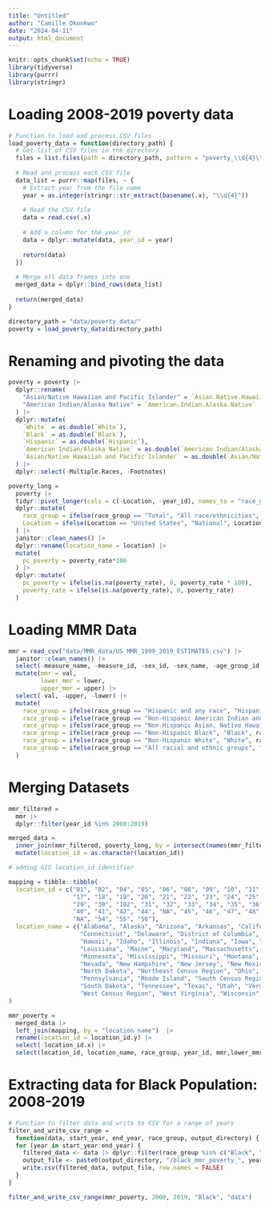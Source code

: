 ```yaml
---
title: "Untitled"
author: "Camille Okonkwo"
date: "2024-04-11"
output: html_document
---
```


```r
knitr::opts_chunk$set(echo = TRUE)
library(tidyverse)
library(purrr)
library(stringr)
```

# Loading 2008-2019 poverty data
```r
# Function to load and process CSV files
load_poverty_data = function(directory_path) {
  # Get list of CSV files in the directory
  files = list.files(path = directory_path, pattern = "poverty_\\d{4}\\.csv$", full.names = TRUE)
  
  # Read and process each CSV file
  data_list = purrr::map(files, ~ {
    # Extract year from the file name
    year = as.integer(stringr::str_extract(basename(.x), "\\d{4}"))
    
    # Read the CSV file
    data = read.csv(.x)
    
    # Add a column for the year_id
    data = dplyr::mutate(data, year_id = year)
    
    return(data)
  })
  
  # Merge all data frames into one
  merged_data = dplyr::bind_rows(data_list)
  
  return(merged_data)
}

directory_path = "data/poverty_data/"
poverty = load_poverty_data(directory_path)
```

# Renaming and pivoting the data
```r
poverty = poverty |> 
  dplyr::rename(
    "Asian/Native Hawaiian and Pacific Islander" = `Asian.Native.Hawaiian.and.Pacific.Islander`,
    "American Indian/Alaska Native" = `American.Indian.Alaska.Native`
  ) |> 
  dplyr::mutate(
    `White` = as.double(`White`),
    `Black` = as.double(`Black`),
    `Hispanic` = as.double(`Hispanic`),
    `American Indian/Alaska Native` = as.double(`American Indian/Alaska Native`),
    `Asian/Native Hawaiian and Pacific Islander` = as.double(`Asian/Native Hawaiian and Pacific Islander`),
  ) |> 
  dplyr::select(-Multiple.Races, -Footnotes)

poverty_long =
  poverty |> 
  tidyr::pivot_longer(cols = c(-Location, -year_id), names_to = "race_group", values_to = "poverty_rate") |> 
  dplyr::mutate(
    race_group = ifelse(race_group == "Total", "All race/ethnicities", race_group),
    Location = ifelse(Location == "United States", "National", Location)
  ) |> 
  janitor::clean_names() |> 
  dplyr::rename(location_name = location) |> 
  mutate(
    pc_poverty = poverty_rate*100
  ) |> 
  dplyr::mutate(
    pc_poverty = ifelse(is.na(poverty_rate), 0, poverty_rate * 100),
    poverty_rate = ifelse(is.na(poverty_rate), 0, poverty_rate)
  )
```

# Loading MMR Data
```r
mmr = read_csv("data/MMR_data/US_MMR_1999_2019_ESTIMATES.csv") |> 
  janitor::clean_names() |> 
  select(-measure_name, -measure_id, -sex_id, -sex_name, -age_group_id, -age_group_name, -metric_id, -metric_name) |> 
  mutate(mmr = val,
         lower_mmr = lower,
         upper_mmr = upper) |> 
  select(-val, -upper, -lower) |> 
  mutate(
    race_group = ifelse(race_group == "Hispanic and any race", "Hispanic", race_group),
    race_group = ifelse(race_group == "Non-Hispanic American Indian and Alaska Native", "American Indian/Alaska Native", race_group),
    race_group = ifelse(race_group == "Non-Hispanic Asian, Native Hawaiian, or Other Pacific Islander", "Asian/Native Hawaiian and Pacific Islander", race_group),
    race_group = ifelse(race_group == "Non-Hispanic Black", "Black", race_group),
    race_group = ifelse(race_group == "Non-Hispanic White", "White", race_group),
    race_group = ifelse(race_group == "All racial and ethnic groups", "All race/ethnicities", race_group)
  )
```

# Merging Datasets
```r
mmr_filtered =
  mmr |> 
  dplyr::filter(year_id %in% 2008:2019)

merged_data =
  inner_join(mmr_filtered, poverty_long, by = intersect(names(mmr_filtered), names(poverty_long))) |> 
  mutate(location_id = as.character(location_id))

# adding GIS location_id identifier

mapping = tibble::tibble(
  location_id = c("01", "02", "04", "05", "06", "08", "09", "10", "11", "12", "13", "15", "16",
                  "17", "18", "19", "20", "21", "22", "23", "24", "25", "26", "NA", "27", "28",
                  "29", "30", "102", "31", "32", "33", "34", "35", "36", "37", "38", "NA", "39",
                  "40", "41", "42", "44", "NA", "45", "46", "47", "48", "49", "50", "51", "53",
                  "NA", "54", "55", "56"),
  location_name = c("Alabama", "Alaska", "Arizona", "Arkansas", "California", "Colorado",
                    "Connecticut", "Delaware", "District of Columbia", "Florida", "Georgia",
                    "Hawaii", "Idaho", "Illinois", "Indiana", "Iowa", "Kansas", "Kentucky",
                    "Louisiana", "Maine", "Maryland", "Massachusetts", "Michigan", "Midwest Census Region",
                    "Minnesota", "Mississippi", "Missouri", "Montana", "National", "Nebraska",
                    "Nevada", "New Hampshire", "New Jersey", "New Mexico", "New York", "North Carolina",
                    "North Dakota", "Northeast Census Region", "Ohio", "Oklahoma", "Oregon",
                    "Pennsylvania", "Rhode Island", "South Census Region", "South Carolina",
                    "South Dakota", "Tennessee", "Texas", "Utah", "Vermont", "Virginia", "Washington",
                    "West Census Region", "West Virginia", "Wisconsin", "Wyoming")
)

mmr_poverty =
  merged_data |> 
  left_join(mapping, by = "location_name")  |> 
  rename(location_id = location_id.y) |> 
  select(-location_id.x) |> 
  select(location_id, location_name, race_group, year_id, mmr,lower_mmr, upper_mmr, poverty_rate)
```

# Extracting data for Black Population: 2008-2019
```r
# Function to filter data and write to CSV for a range of years
filter_and_write_csv_range =
  function(data, start_year, end_year, race_group, output_directory) {
  for (year in start_year:end_year) {
    filtered_data <- data |> dplyr::filter(race_group %in% c("Black", "All race/ethnicities") & year_id == year)
    output_file <- paste0(output_directory, "/black_mmr_poverty_", year, ".csv")
    write.csv(filtered_data, output_file, row.names = FALSE)
  }
}

filter_and_write_csv_range(mmr_poverty, 2008, 2019, "Black", "data")
```

